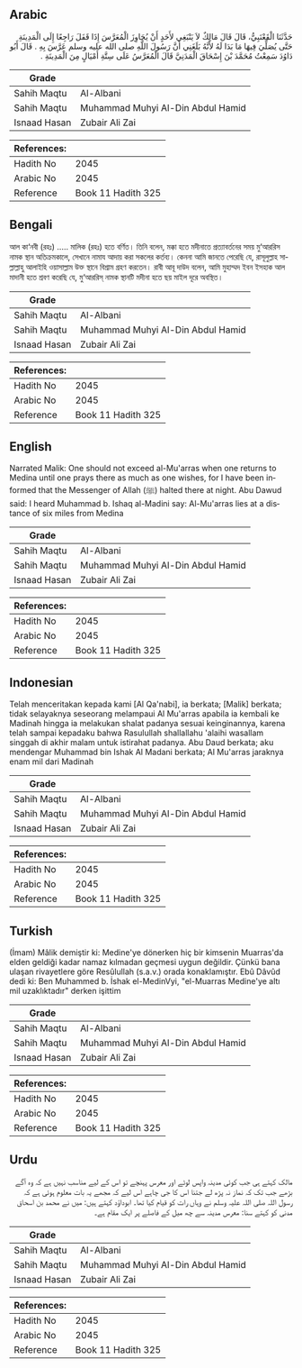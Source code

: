 ## Arabic


<div dir="rtl" lang="ar" style={{fontSize:'larger',backgroundColor:'#f8f9fa',padding:20}}>
حَدَّثَنَا الْقَعْنَبِيُّ، قَالَ قَالَ مَالِكٌ لاَ يَنْبَغِي لأَحَدٍ أَنْ يُجَاوِزَ الْمُعَرَّسَ إِذَا قَفَلَ رَاجِعًا إِلَى الْمَدِينَةِ حَتَّى يُصَلِّيَ فِيهَا مَا بَدَا لَهُ لأَنَّهُ بَلَغَنِي أَنَّ رَسُولَ اللَّهِ صلى الله عليه وسلم عَرَّسَ بِهِ ‏.‏ قَالَ أَبُو دَاوُدَ سَمِعْتُ مُحَمَّدَ بْنَ إِسْحَاقَ الْمَدَنِيَّ قَالَ الْمُعَرَّسُ عَلَى سِتَّةِ أَمْيَالٍ مِنَ الْمَدِينَةِ ‏.‏
</div>
<div style={{backgroundColor:'#f8f9fa',padding:20, marginBottom: 10}}><table> <thead> <tr> <th>Grade</th> <th></th> </tr> </thead> <tbody> <tr><td>Sahih Maqtu</td><td>Al-Albani</td></tr><tr><td>Sahih Maqtu</td><td>Muhammad Muhyi Al-Din Abdul Hamid</td></tr><tr><td>Isnaad Hasan</td><td>Zubair Ali Zai</td></tr></tbody></table><table> <thead> <tr> <th>References:</th> <th></th> </tr> </thead> <tbody><tr><td>Hadith No</td><td>2045</td></tr><tr><td>Arabic No</td><td>2045</td></tr><tr><td>Reference</td><td>Book 11 Hadith 325</td></tr></tbody></table></div>

## Bengali


<div dir="ltr" lang="bn" style={{fontSize:'larger',backgroundColor:'#f8f9fa',padding:20}}>
আল কা‘নবী (রহঃ) ..... মালিক (রহঃ) হতে বর্ণিত। তিনি বলেন, মক্কা হতে মদীনাতে প্রত্যাবর্তনের সময় মু‘আররিস নামক স্থান অতিক্রমকালে, সেখানে নামায আদায় করা সকলের কর্তব্য। কেননা আমি জানতে পেরেছি যে, রাসূলুল্লাহ সাল্লাল্লাহু আলাইহি ওয়াসাল্লাম উক্ত স্থানে বিশ্রাম গ্রহণ করতেন। রাবী আবূ দাউদ বলেন, আমি মুহাম্মদ ইবন ইসহাক আল মাদানী হতে শ্রবণ করেছি যে, মু‘আররিস্ নামক স্থানটি মদীনা হতে ছয় মাইল দূরে অবস্থিত।
</div>
<div style={{backgroundColor:'#f8f9fa',padding:20, marginBottom: 10}}><table> <thead> <tr> <th>Grade</th> <th></th> </tr> </thead> <tbody> <tr><td>Sahih Maqtu</td><td>Al-Albani</td></tr><tr><td>Sahih Maqtu</td><td>Muhammad Muhyi Al-Din Abdul Hamid</td></tr><tr><td>Isnaad Hasan</td><td>Zubair Ali Zai</td></tr></tbody></table><table> <thead> <tr> <th>References:</th> <th></th> </tr> </thead> <tbody><tr><td>Hadith No</td><td>2045</td></tr><tr><td>Arabic No</td><td>2045</td></tr><tr><td>Reference</td><td>Book 11 Hadith 325</td></tr></tbody></table></div>

## English


<div dir="ltr" lang="en" style={{fontSize:'larger',backgroundColor:'#f8f9fa',padding:20}}>
Narrated Malik: One should not exceed al-Mu'arras when one returns to Medina until one prays there as much as one wishes, for I have been informed that the Messenger of Allah (ﷺ) halted there at night. Abu Dawud said: I heard Muhammad b. Ishaq al-Madini say: Al-Mu'arras lies at a distance of six miles from Medina
</div>
<div style={{backgroundColor:'#f8f9fa',padding:20, marginBottom: 10}}><table> <thead> <tr> <th>Grade</th> <th></th> </tr> </thead> <tbody> <tr><td>Sahih Maqtu</td><td>Al-Albani</td></tr><tr><td>Sahih Maqtu</td><td>Muhammad Muhyi Al-Din Abdul Hamid</td></tr><tr><td>Isnaad Hasan</td><td>Zubair Ali Zai</td></tr></tbody></table><table> <thead> <tr> <th>References:</th> <th></th> </tr> </thead> <tbody><tr><td>Hadith No</td><td>2045</td></tr><tr><td>Arabic No</td><td>2045</td></tr><tr><td>Reference</td><td>Book 11 Hadith 325</td></tr></tbody></table></div>

## Indonesian


<div dir="ltr" lang="id" style={{fontSize:'larger',backgroundColor:'#f8f9fa',padding:20}}>
Telah menceritakan kepada kami [Al Qa'nabi], ia berkata; [Malik] berkata; tidak selayaknya seseorang melampaui Al Mu'arras apabila ia kembali ke Madinah hingga ia melakukan shalat padanya sesuai keinginannya, karena telah sampai kepadaku bahwa Rasulullah shallallahu 'alaihi wasallam singgah di akhir malam untuk istirahat padanya. Abu Daud berkata; aku mendengar Muhammad bin Ishak Al Madani berkata; Al Mu'arras jaraknya enam mil dari Madinah
</div>
<div style={{backgroundColor:'#f8f9fa',padding:20, marginBottom: 10}}><table> <thead> <tr> <th>Grade</th> <th></th> </tr> </thead> <tbody> <tr><td>Sahih Maqtu</td><td>Al-Albani</td></tr><tr><td>Sahih Maqtu</td><td>Muhammad Muhyi Al-Din Abdul Hamid</td></tr><tr><td>Isnaad Hasan</td><td>Zubair Ali Zai</td></tr></tbody></table><table> <thead> <tr> <th>References:</th> <th></th> </tr> </thead> <tbody><tr><td>Hadith No</td><td>2045</td></tr><tr><td>Arabic No</td><td>2045</td></tr><tr><td>Reference</td><td>Book 11 Hadith 325</td></tr></tbody></table></div>

## Turkish


<div dir="ltr" lang="tr" style={{fontSize:'larger',backgroundColor:'#f8f9fa',padding:20}}>
(İmam) Mâlik demiştir ki: Medine'ye dönerken hiç bir kimsenin Muarras'da elden geldiği kadar namaz kılmadan geçmesi uygun değildir. Çünkü bana ulaşan rivayetlere göre Resûlullah (s.a.v.) orada konaklamıştır. Ebû Dâvûd dedi ki: Ben Muhammed b. İshak el-MedinVyi, "el-Muarras Medine'ye altı mil uzaklıktadır" derken işittim
</div>
<div style={{backgroundColor:'#f8f9fa',padding:20, marginBottom: 10}}><table> <thead> <tr> <th>Grade</th> <th></th> </tr> </thead> <tbody> <tr><td>Sahih Maqtu</td><td>Al-Albani</td></tr><tr><td>Sahih Maqtu</td><td>Muhammad Muhyi Al-Din Abdul Hamid</td></tr><tr><td>Isnaad Hasan</td><td>Zubair Ali Zai</td></tr></tbody></table><table> <thead> <tr> <th>References:</th> <th></th> </tr> </thead> <tbody><tr><td>Hadith No</td><td>2045</td></tr><tr><td>Arabic No</td><td>2045</td></tr><tr><td>Reference</td><td>Book 11 Hadith 325</td></tr></tbody></table></div>

## Urdu


<div dir="rtl" lang="ur" style={{fontSize:'larger',backgroundColor:'#f8f9fa',padding:20}}>
مالک کہتے ہی جب کوئی مدینہ واپس لوٹے اور معرس پہنچے تو اس کے لیے مناسب نہیں ہے کہ وہ آگے بڑھے جب تک کہ نماز نہ پڑھ لے جتنا اس کا جی چاہے اس لیے کہ مجھے یہ بات معلوم ہوئی ہے کہ رسول اللہ صلی اللہ علیہ وسلم نے وہاں رات کو قیام کیا تھا۔ ابوداؤد کہتے ہیں: میں نے محمد بن اسحاق مدنی کو کہتے سنا: معرس مدینہ سے چھ میل کے فاصلے پر ایک مقام ہے۔
</div>
<div style={{backgroundColor:'#f8f9fa',padding:20, marginBottom: 10}}><table> <thead> <tr> <th>Grade</th> <th></th> </tr> </thead> <tbody> <tr><td>Sahih Maqtu</td><td>Al-Albani</td></tr><tr><td>Sahih Maqtu</td><td>Muhammad Muhyi Al-Din Abdul Hamid</td></tr><tr><td>Isnaad Hasan</td><td>Zubair Ali Zai</td></tr></tbody></table><table> <thead> <tr> <th>References:</th> <th></th> </tr> </thead> <tbody><tr><td>Hadith No</td><td>2045</td></tr><tr><td>Arabic No</td><td>2045</td></tr><tr><td>Reference</td><td>Book 11 Hadith 325</td></tr></tbody></table></div>